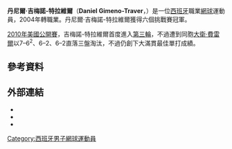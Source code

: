{{expand|time=2011-02-07}}
{{BLP unsourced|time=2011-02-07}}

{{Infobox 网球
|姓名=Daniel Gimeno-Traver
|照片=Daniel Gimeno-Traver at the 2009 Wimbledon Championships 01.jpg
|国籍={{ESP}}
|生年=1985年
|生日=8月7日
|出生地=[[西班牙|西班牙]]，[[瓦倫西亞|瓦倫西亞]]
|居住地=西班牙，卡斯特利翁省
|身高=185
|体重=77
|持拍手=右
|反拍=雙手
|转职业年=2004年
|球拍=
|球衣=
|球鞋=
|单打最高排名=53（2010年9月13日）
|双打最高排名=153（2009年9月21日）
|现单打排名=
|现双打排名=
|单打冠军头衔=0
|双打冠军头衔=0
|职业战绩=
|奖金=1,000,931[[美元|美元]]
|澳网最好成绩=第一輪（2009、2010、2011）
|法网最好成绩=第二輪（2009、2010）
|温网最好成绩=第二輪（2009）
|美网最好成绩=第三輪（2010）
|澳網雙打最好成績=第一輪（2009、2010）
|法網雙打最好成績=第二輪（2009）
|溫網雙打最好成績=
|美網雙打最好成績=第三輪（2010）
|大满贯个数=
|奥运会最好成绩=
}}

'''丹尼爾·吉梅諾-特拉維爾'''（'''Daniel Gimeno-Traver'''，{{bd|1985年|8月7日}}）是一位[[西班牙|西班牙]]職業[[網球|網球]]運動員，2004年轉職業。丹尼爾·吉梅諾-特拉維爾獲得六個挑戰賽冠軍。

[[2010年美國網球公開賽|2010年美國公開賽]]，吉梅諾-特拉維爾首度進入[[2010年美國網球公開賽男子單打比賽|第三輪]]，不過遭到同胞[[大衛·費雷爾|大衛·費雷爾]]以7–6<sup>2</sup>、6–2、6–2直落三盤淘汰，不過仍創下大滿貫最佳單打成績。
== 參考資料 ==
{{reflist|2}}

== 外部連結 ==
{{Commonscat|Daniel Gimeno-Traver}}
* {{ATP|G676}}
* {{ITF Profile|id=100025489}}
* {{DavisCupplayerlink|100025489}}

{{Spain-bio-stub}}
{{Tennis-bio-stub}}

{{Authority control}}
{{DEFAULTSORT:Gimeno-Traver, Daniel}}
[[Category:西班牙男子網球運動員|Category:西班牙男子網球運動員]]